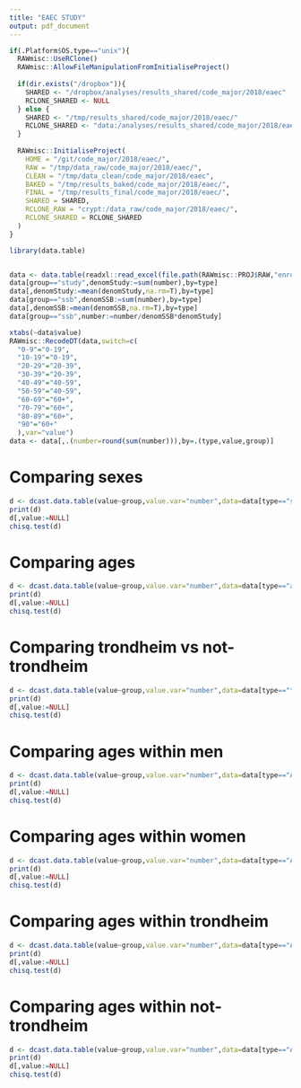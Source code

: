 ```yaml
---
title: "EAEC STUDY"
output: pdf_document
---
```


```r
if(.Platform$OS.type=="unix"){
  RAWmisc::UseRClone()
  RAWmisc::AllowFileManipulationFromInitialiseProject()
  
  if(dir.exists("/dropbox")){
    SHARED <- "/dropbox/analyses/results_shared/code_major/2018/eaec"
    RCLONE_SHARED <- NULL
  } else {
    SHARED <- "/tmp/results_shared/code_major/2018/eaec/"
    RCLONE_SHARED <- "data:/analyses/results_shared/code_major/2018/eaec/"
  }
  
  RAWmisc::InitialiseProject(
    HOME = "/git/code_major/2018/eaec/",
    RAW = "/tmp/data_raw/code_major/2018/eaec/",
    CLEAN = "/tmp/data_clean/code_major/2018/eaec",
    BAKED = "/tmp/results_baked/code_major/2018/eaec/",
    FINAL = "/tmp/results_final/code_major/2018/eaec/",
    SHARED = SHARED,
    RCLONE_RAW = "crypt:/data_raw/code_major/2018/eaec/",
    RCLONE_SHARED = RCLONE_SHARED
  )
}

library(data.table)


data <- data.table(readxl::read_excel(file.path(RAWmisc::PROJ$RAW,"enrollment_2018_02.xlsx")))
data[group=="study",denomStudy:=sum(number),by=type]
data[,denomStudy:=mean(denomStudy,na.rm=T),by=type]
data[group=="ssb",denomSSB:=sum(number),by=type]
data[,denomSSB:=mean(denomSSB,na.rm=T),by=type]
data[group=="ssb",number:=number/denomSSB*denomStudy]

xtabs(~data$value)
RAWmisc::RecodeDT(data,switch=c(
  "0-9"="0-19",
  "10-19"="0-19",
  "20-29"="20-39",
  "30-39"="20-39",
  "40-49"="40-59",
  "50-59"="40-59",
  "60-69"="60+",
  "70-79"="60+",
  "80-89"="60+",
  "90"="60+"
  ),var="value")
data <- data[,.(number=round(sum(number))),by=.(type,value,group)]
```

# Comparing sexes
```r
d <- dcast.data.table(value~group,value.var="number",data=data[type=="sex"])
print(d)
d[,value:=NULL]
chisq.test(d)
```

# Comparing ages
```r
d <- dcast.data.table(value~group,value.var="number",data=data[type=="age"])
print(d)
d[,value:=NULL]
chisq.test(d)
```

# Comparing trondheim vs not-trondheim
```r
d <- dcast.data.table(value~group,value.var="number",data=data[type=="trondheim_vs_not"])
print(d)
d[,value:=NULL]
chisq.test(d)
```

# Comparing ages within men
```r
d <- dcast.data.table(value~group,value.var="number",data=data[type=="Age-men"])
print(d)
d[,value:=NULL]
chisq.test(d)
```

# Comparing ages within women
```r
d <- dcast.data.table(value~group,value.var="number",data=data[type=="Age-women"])
print(d)
d[,value:=NULL]
chisq.test(d)
```

# Comparing ages within trondheim
```r
d <- dcast.data.table(value~group,value.var="number",data=data[type=="Age-trondheim"])
print(d)
d[,value:=NULL]
chisq.test(d)
```

# Comparing ages within not-trondheim
```r
d <- dcast.data.table(value~group,value.var="number",data=data[type=="Age-not-trondheim"])
print(d)
d[,value:=NULL]
chisq.test(d)
```

